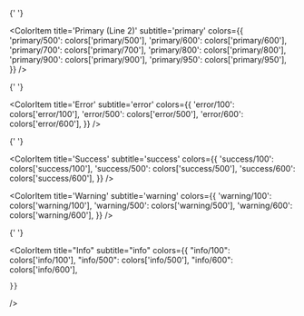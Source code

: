

<Meta title="System/Colors" />
<ColorPalette>
  <ColorItem
    title='Primary (Line 1)'
    subtitle='primary'
    colors={{
      'primary/50': colors['primary/50'],
      'primary/100': colors['primary/100'],
      'primary/200': colors['primary/200'],
      'primary/300': colors['primary/300'],
      'primary/400': colors['primary/400'],
    }}
  />

{' '}

<ColorItem
  title='Primary (Line 2)'
  subtitle='primary'
  colors={{
    'primary/500': colors['primary/500'],
    'primary/600': colors['primary/600'],
    'primary/700': colors['primary/700'],
    'primary/800': colors['primary/800'],
    'primary/900': colors['primary/900'],
    'primary/950': colors['primary/950'],
  }}
/>

{' '}

<ColorItem
  title='Error'
  subtitle='error'
  colors={{
    'error/100': colors['error/100'],
    'error/500': colors['error/500'],
    'error/600': colors['error/600'],
  }}
/>

{' '}

<ColorItem
  title='Success'
  subtitle='success'
  colors={{
    'success/100': colors['success/100'],
    'success/500': colors['success/500'],
    'success/600': colors['success/600'],
  }}
/>

<ColorItem
  title='Warning'
  subtitle='warning'
  colors={{
    'warning/100': colors['warning/100'],
    'warning/500': colors['warning/500'],
    'warning/600': colors['warning/600'],
  }}
/>

{' '}

  <ColorItem
    title="Info"
    subtitle="info"
    colors={{
      "info/100": colors['info/100'],
      "info/500": colors['info/500'],
      "info/600": colors['info/600'],

    }}

/>

</ColorPalette>
